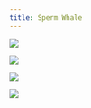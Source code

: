 ```yaml
---
title: Sperm Whale
---
```


![](images/046/046_01.PNG){fig-align="left"}

![](images/046/046_02.PNG){fig-align="left"}

![](images/046/046_03.PNG){fig-align="left"}

![](images/046/046_04.PNG){fig-align="left"}
